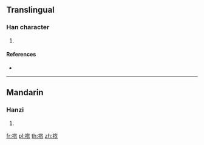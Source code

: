 {{character info/new}}
==Translingual==

===Han character===
{{Han char|rn=113|rad=示|as=06|sn=11|four=38232|canj=IFOHV}}

# {{defn|Han|sort=示06}}

====References====
* {{Han ref|kx=0842.130|dkj=24686|dj=1262.130|hdz=42397.010|uh=7963|ud=31075|bh=D6C0|bd=54976}}

----

==Mandarin==

===Hanzi===
{{cmn-hanzi|pin=[[lǚ]] ([[lü3]]), [[xǔ]] ([[xu3]])|wg=lü<sup>3</sup>, hsü<sup>3</sup>}}

# {{defn|lang=cmn|sort=示06}}

[[fr:祣]]
[[pl:祣]]
[[th:祣]]
[[zh:祣]]